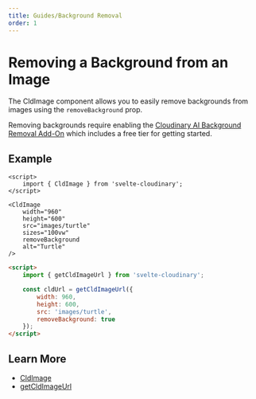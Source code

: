 ```yaml
---
title: Guides/Background Removal
order: 1
---
```


<script>


</script>

# Removing a Background from an Image

The CldImage component allows you to easily remove backgrounds from images using the `removeBackground` prop.

<Callout emoji={false}>
  Removing backgrounds require enabling the <a href="https://cloudinary.com/documentation/cloudinary_ai_background_removal_addon">Cloudinary AI Background Removal Add-On</a> which includes a free tier for getting started.
</Callout>

## Example

<div style="max-width: 500px; margin: 0 auto">
    <CldImage
      width={960}
      height={600}
      src={`images/turtle`}
      sizes="(max-width: 480px) 100vw, 50vw"
      removeBackground
      alt=""
    />
</div>

<Tabs>
  <Tab type="code" open title="CldImage">

```svelte
<script>
	import { CldImage } from 'svelte-cloudinary';
</script>

<CldImage
	width="960"
	height="600"
	src="images/turtle"
	sizes="100vw"
	removeBackground
	alt="Turtle"
/>
```

  </Tab>
  <Tab title="getCldImageUrl">

```html
<script>
	import { getCldImageUrl } from 'svelte-cloudinary';

	const cldUrl = getCldImageUrl({
		width: 960,
		height: 600,
		src: 'images/turtle',
		removeBackground: true
	});
</script>
```

  </Tab>
</Tabs>

## Learn More

- [CldImage](/cldimage/usage)
- [getCldImageUrl](/getcldimageurl/usage)